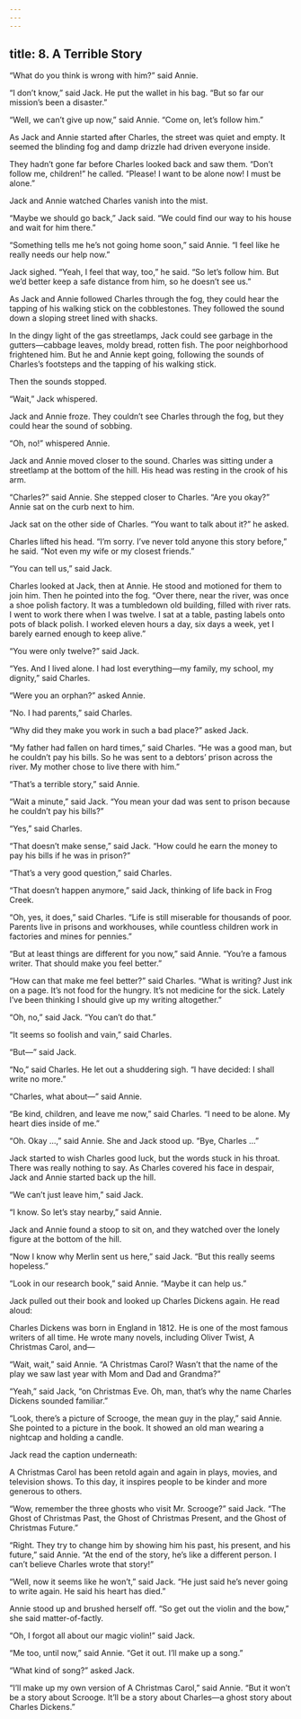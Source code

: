 ```yaml
---
---
---
```

title: 8. A Terrible Story
---



“What do you think is wrong with him?” said Annie.

“I don’t know,” said Jack. He put the wallet in his bag. “But so far our mission’s been a disaster.”

“Well, we can’t give up now,” said Annie. “Come on, let’s follow him.”

As Jack and Annie started after Charles, the street was quiet and empty. It seemed the blinding fog and damp drizzle had driven everyone inside.

They hadn’t gone far before Charles looked back and saw them. “Don’t follow me, children!” he called. “Please! I want to be alone now! I must be alone.”

Jack and Annie watched Charles vanish into the mist.

“Maybe we should go back,” Jack said. “We could find our way to his house and wait for him there.”

“Something tells me he’s not going home soon,” said Annie. “I feel like he really needs our help now.”

Jack sighed. “Yeah, I feel that way, too,” he said. “So let’s follow him. But we’d better keep a safe distance from him, so he doesn’t see us.”

As Jack and Annie followed Charles through the fog, they could hear the tapping of his walking stick on the cobblestones. They followed the sound down a sloping street lined with shacks.

In the dingy light of the gas streetlamps, Jack could see garbage in the gutters—cabbage leaves, moldy bread, rotten fish. The poor neighborhood frightened him. But he and Annie kept going, following the sounds of Charles’s footsteps and the tapping of his walking stick.

Then the sounds stopped.

“Wait,” Jack whispered.

Jack and Annie froze. They couldn’t see Charles through the fog, but they could hear the sound of sobbing.

“Oh, no!” whispered Annie.

Jack and Annie moved closer to the sound. Charles was sitting under a streetlamp at the bottom of the hill. His head was resting in the crook of his arm.

“Charles?” said Annie. She stepped closer to Charles. “Are you okay?” Annie sat on the curb next to him.

Jack sat on the other side of Charles. “You want to talk about it?” he asked.

Charles lifted his head. “I’m sorry. I’ve never told anyone this story before,” he said. “Not even my wife or my closest friends.”

“You can tell us,” said Jack.

Charles looked at Jack, then at Annie. He stood and motioned for them to join him. Then he pointed into the fog. “Over there, near the river, was once a shoe polish factory. It was a tumbledown old building, filled with river rats. I went to work there when I was twelve. I sat at a table, pasting labels onto pots of black polish. I worked eleven hours a day, six days a week, yet I barely earned enough to keep alive.”

“You were only twelve?” said Jack.



“Yes. And I lived alone. I had lost everything—my family, my school, my dignity,” said Charles.

“Were you an orphan?” asked Annie.

“No. I had parents,” said Charles.

“Why did they make you work in such a bad place?” asked Jack.

“My father had fallen on hard times,” said Charles. “He was a good man, but he couldn’t pay his bills. So he was sent to a debtors’ prison across the river. My mother chose to live there with him.”

“That’s a terrible story,” said Annie.

“Wait a minute,” said Jack. “You mean your dad was sent to prison because he couldn’t pay his bills?”

“Yes,” said Charles.

“That doesn’t make sense,” said Jack. “How could he earn the money to pay his bills if he was in prison?”

“That’s a very good question,” said Charles.

“That doesn’t happen anymore,” said Jack, thinking of life back in Frog Creek.

“Oh, yes, it does,” said Charles. “Life is still miserable for thousands of poor. Parents live in prisons and workhouses, while countless children work in factories and mines for pennies.”

“But at least things are different for you now,” said Annie. “You’re a famous writer. That should make you feel better.”

“How can that make me feel better?” said Charles. “What is writing? Just ink on a page. It’s not food for the hungry. It’s not medicine for the sick. Lately I’ve been thinking I should give up my writing altogether.”

“Oh, no,” said Jack. “You can’t do that.”

“It seems so foolish and vain,” said Charles.

“But—” said Jack.

“No,” said Charles. He let out a shuddering sigh. “I have decided: I shall write no more.”

“Charles, what about—” said Annie.

“Be kind, children, and leave me now,” said Charles. “I need to be alone. My heart dies inside of me.”

“Oh. Okay …,” said Annie. She and Jack stood up. “Bye, Charles …”

Jack started to wish Charles good luck, but the words stuck in his throat. There was really nothing to say. As Charles covered his face in despair, Jack and Annie started back up the hill.

“We can’t just leave him,” said Jack.

“I know. So let’s stay nearby,” said Annie.

Jack and Annie found a stoop to sit on, and they watched over the lonely figure at the bottom of the hill.

“Now I know why Merlin sent us here,” said Jack. “But this really seems hopeless.”

“Look in our research book,” said Annie. “Maybe it can help us.”

Jack pulled out their book and looked up Charles Dickens again. He read aloud:

Charles Dickens was born in England in 1812. He is one of the most famous writers of all time. He wrote many novels, including Oliver Twist, A Christmas Carol, and—



“Wait, wait,” said Annie. “A Christmas Carol? Wasn’t that the name of the play we saw last year with Mom and Dad and Grandma?”

“Yeah,” said Jack, “on Christmas Eve. Oh, man, that’s why the name Charles Dickens sounded familiar.”

“Look, there’s a picture of Scrooge, the mean guy in the play,” said Annie. She pointed to a picture in the book. It showed an old man wearing a nightcap and holding a candle.

Jack read the caption underneath:

A Christmas Carol has been retold again and again in plays, movies, and television shows. To this day, it inspires people to be kinder and more generous to others.



“Wow, remember the three ghosts who visit Mr. Scrooge?” said Jack. “The Ghost of Christmas Past, the Ghost of Christmas Present, and the Ghost of Christmas Future.”

“Right. They try to change him by showing him his past, his present, and his future,” said Annie. “At the end of the story, he’s like a different person. I can’t believe Charles wrote that story!”

“Well, now it seems like he won’t,” said Jack. “He just said he’s never going to write again. He said his heart has died.”

Annie stood up and brushed herself off. “So get out the violin and the bow,” she said matter-of-factly.

“Oh, I forgot all about our magic violin!” said Jack.

“Me too, until now,” said Annie. “Get it out. I’ll make up a song.”

“What kind of song?” asked Jack.

“I’ll make up my own version of A Christmas Carol,” said Annie. “But it won’t be a story about Scrooge. It’ll be a story about Charles—a ghost story about Charles Dickens.”